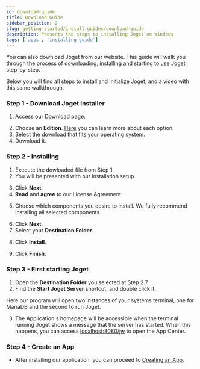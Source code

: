 ```yaml
---
id: download-guide
title: Download Guide
sidebar_position: 2
slug: getting-started/install-guides/download-guide
description: Presents the steps to installing Joget on Windows
tags: ['apps', 'installing-guide']
---
```



You can also download Joget from our website. 
This guide will walk you through the process of downloading, installing and starting to use Joget step-by-step.

Below you will find all steps to install and initialize Joget, and a video with this same walkthrough.

### Step 1 - Download Joget installer

1. Access our [Download](https://www.joget.org/download/) page.

<Images
  imgURL="img/getting-started/install-guides/download/download_options.png"
  alt="joget download options"
/>

2. Choose an **Edition**. [Here](https://www.joget.org/product/features/) you can learn more about each option.
3. Select the download that fits your operating system.
4. Download it.

### Step 2 - Installing

1. Execute the dowloaded file from Step 1.
2. You will be presented with our installation setup.

<Images
  imgURL="img/getting-started/install-guides/download/install_start.png"
  alt="installation start"
/>

3. Click **Next**.
4. **Read** and **agree** to our License Agreement.

<Images
  imgURL="img/getting-started/install-guides/download/read_agree.png"
  alt="read and agree terms"
/>

5. Choose which components you desire to install. We fully recommend installing all selected components.

<Images
  imgURL="img/getting-started/install-guides/download/components_selection.png"
  alt=""
/>

6. Click **Next**.
7. Select your **Destination Folder**.

<Images
  imgURL="img/getting-started/install-guides/download/browse_folder.png"
  alt="installation folder selection"
/>

8. Click **Install**.

<Images
  imgURL="img/getting-started/install-guides/download/install_click.png"
  alt="installation"
/>

9. Click **Finish**.

### Step 3 - First starting Joget

1. Open the **Destination Folder** you selected at Step 2.7.
2. Find the **Start Joget Server** shortcut, and double click it.

<Images
  imgURL="img/getting-started/install-guides/download/joget_shortcut.png"
  alt="joget shortcut"
/>

Here our program will open two instances of your systems terminal, one for MariaDB and the second to run Joget.

3. The Application's homepage will be accessible when the terminal running Joget shows a message that the server has started.
When this happens, you can access [localhost:8080/jw](http://localhost:8080/jw) to open the App Center.

<Images
  imgURL="img/getting-started/install-guides/download/localhost8080jw.png"
  alt="application running on localhost8080"
/>

### Step 4 - Create an App

- After installing our application, you can proceed to [Creating an App](/docs/getting-started/create-an-app).

<!-- ---

 <div class="installGuideVideoDiv">
  <video
    class="installGuideVideo"
    src="https://github.com/writechoiceorg/joget-docs/raw/installation-guide/joget/static/videos/install-guide.mp4"
    controls="controls"
  ></video>
</div> 

--- -->
